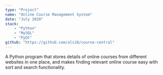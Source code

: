 ```yaml
---
type: "Project"
name: "Online Course Management System"
date: "July 2020"
stack:
    - "Python"
    - "MySQL"
    - "PyQt"
github: "https://github.com/als10/course-central"
---
```

A Python program that stores details of online courses from different websites in one place, and makes finding relevant online course easy with sort and search functionality.